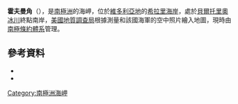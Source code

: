 {{coord|79|20|S|160|30|E|source:GNIS|display=title}}

'''霍夫曼角'''（{{lang-en|Hoffman Point}}），是[[南極洲|南極洲]]的海岬，位於[[維多利亞地|維多利亞地]]的[[希拉里海岸|希拉里海岸]]，處於[[貝爾托里奧冰川|貝爾托里奧冰川]]終點南岸，[[美國地質調查局|美國地質調查局]]根據測量和該國海軍的空中照片繪入地圖，現時由[[南極條約體系|南極條約體系]]管理。

==參考資料==
*{{cite gnis | type = antarid | id = 6856| name = Hoffman Point | accessdate = 2012-06-20}}
*{{usgs-gazetteer|id=6856|name=Hoffman Point}}

{{Antarctica-geo-stub}}
[[Category:南極洲海岬|Category:南極洲海岬]]